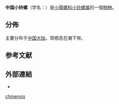 {{Speciesbox
 | taxon = Minolia chinensis
 | authority = Sowerby, 1880
}}

'''中国小铃螺'''（学名：''{{lang|la|Minolia chinensis}}''）是[[小陽螺科|小陽螺科]][[小铃螺属|小铃螺属]]的一個[[物种|物种]]{{r|shell_6152}}。

==分佈==
主要分布于[[中国大陆|中国大陆]]{{r|shell_6152}}，常栖息在潮下带{{r|shell_6152}}。

==参考文献==
{{reflist |refs=
<ref name="shell_6152">{{cite web
 |url=http://shell.sinica.edu.tw/chinese/shellbase_detail.php?science_no=6152
 |title=国际贝库：中国小铃螺|publisher=台湾贝类资料库
 |access-date=2020-04-08 |language=zh-hant }}</ref>
}}

==外部連結==
{{commonscat|Minolia}}
*{{Wikispecies-inline|Minolia}}
{{Taxonbar}}
[[Category:小铃螺属|chinensis]]